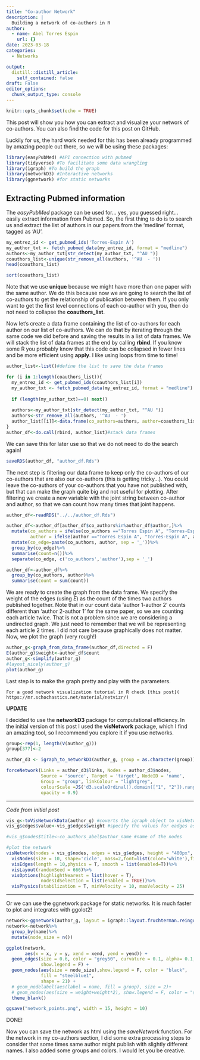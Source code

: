 ```yaml
---
title: "Co-author Network"
description: |
  Building a network of co-authors in R
author:
  - name: Abel Torres Espin
    url: {}
date: 2023-03-18
categories:
  - Networks

output:
  distill::distill_article:
    self_contained: false
draft: False
editor_options: 
  chunk_output_type: console
---
```



```r
knitr::opts_chunk$set(echo = TRUE)
```

This post will show you how you can extract and visualize your network of co-authors. You can also find the code for this post on GitHub.

Luckily for us, the hard work needed for this has been already programmed by amazing people out there, so we will be using these packages:

```r
library(easyPubMed) #API connection with pubmed
library(tidyverse) #To facilitate some data wrangling
library(igraph) #To build the graph
library(networkD3) #Interactive networks
library(ggnetwork) #for static networks
```

## Extracting Pubmed information

The *easyPubMed* package can be used for… yes, you guessed right… easily extract information from Pubmed. So, the first thing to do is to search us and extract the list of authors in our papers from the ‘medline’ format, tagged as ‘AU’.

```r
my_entrez_id <- get_pubmed_ids('Torres-Espin A')
my_author_txt <- fetch_pubmed_data(my_entrez_id, format = "medline")
authors<-my_author_txt[str_detect(my_author_txt, "^AU ")]
coauthors_list<-unique(str_remove_all(authors, '^AU  - '))
head(coauthors_list)

sort(coauthors_list)

```

Note that we use **unique** because we might have more than one paper with the same author. We do this because now we are going to search the list of co-authors to get the relationship of publication between them. If you only want to get the first level connections of each co-author with you, then do not need to collapse the **coauthors_list**.

Now let’s create a data frame containing the list of co-authors for each author on our list of co-authors. We can do that by iterating through the same code we did before and saving the results in a list of data frames. We will stack the list of data frames at the end by calling **rbind**. If you know some R you probably know that this code can be collapsed in fewer lines and be more efficient using **apply**. I like using loops from time to time!


```r
author_list<-list()#define the list to save the data frames

for (i in 1:length(coauthors_list)){
  my_entrez_id <- get_pubmed_ids(coauthors_list[i])
  my_author_txt <- fetch_pubmed_data(my_entrez_id, format = "medline")
  
  if (length(my_author_txt)==0) next()
  
  authors<-my_author_txt[str_detect(my_author_txt, "^AU ")]
  authors<-str_remove_all(authors, '^AU  - ')
  author_list[[i]]<-data.frame(co_authors=authors, author=coauthors_list[i])
}
author_df<-do.call(rbind, author_list)#stack data frames
```

We can save this for later use so that we do not need to do the search again!

```r
saveRDS(author_df, "author_df.Rds")
```

The next step is filtering our data frame to keep only the co-authors of our co-authors that are also our co-authors (this is getting tricky…). You could leave the co-authors of your co-authors that you have not published with, but that can make the graph quite big and not useful for plotting. After filtering we create a new variable with the joint string between co-author and author, so that we can count how many times that joint happens.

```r
author_df<-readRDS("../../author_df.Rds")
```

```r
author_df<-author_df[author_df$co_authors%in%author_df$author,]%>%
  mutate(co_authors = ifelse(co_authors =="Torres Espin A", "Torres-Espin A", co_authors),
         author = ifelse(author =="Torres Espin A", "Torres-Espin A", author))%>%
  mutate(co_edge=paste(co_authors, author, sep = '_'))%>%
  group_by(co_edge)%>%
  summarise(count=n())%>%
  separate(co_edge, c('co_authors','author'),sep = '_')

author_df<-author_df%>%
  group_by(co_authors, author)%>%
  summarise(count = sum(count))

```

We are ready to create the graph from the data frame. We specify the weight of the edges (using *E*) as the count of the times two authors published together. Note that in our count data ‘author 1-author 2’ counts different than ‘author 2-author 1’ for the same paper, so we are counting each article twice. That is not a problem since we are considering a undirected graph. We just need to remember that we will be representing each article 2 times. I did not care because graphically does not matter. Now, we plot the graph (very rough!)

```r
author_g<-graph_from_data_frame(author_df,directed = F)
E(author_g)$weight<-author_df$count
author_g<-simplify(author_g)
#layout_nicely(author_g)
plot(author_g)
```

Last step is to make the graph pretty and play with the parameters.

    For a good network visualization tutorial in R check [this post]( https://mr.schochastics.net/material/netvizr/)

**UPDATE**

I decided to use the **networkD3** package for computational efficiency. In the initial version of this post I used the **visNetwork** package, which I find an amazing tool, so I recommend you explore it if you use networks.

```r
group<-rep(1, length(V(author_g)))
group[377]<-2

author_d3 <- igraph_to_networkD3(author_g, group = as.character(group))

forceNetwork(Links = author_d3$links, Nodes = author_d3$nodes, 
             Source = 'source', Target = 'target', NodeID = 'name', 
             Group = "group", linkColour = "lightgrey", 
             colourScale =JS('d3.scaleOrdinal().domain(["1", "2"]).range(["#ADD8E6", "#FF6600"])'), 
             opacity = 0.9)
```


---

*Code from initial post*

```r
vis_g<-toVisNetworkData(author_g) #coverts the igraph object to visNetwork
vis_g$edges$value<-vis_g$edges$weight #specify the values for eadges as the weights (number of papers for pairs)

#vis_g$nodes$title<-co_authors_abel$author_name #name of the nodes

#plot the network  
visNetwork(nodes = vis_g$nodes, edges = vis_g$edges, height = "400px", width = '500px')%>%
  visNodes(size = 10, shape='cicle', mass=2,font=list(color='white'),fixed = F) %>%
  visEdges(length = 10,physics = T, smooth = list(enabled=T))%>%
  visLayout(randomSeed = 666)%>%
  visOptions(highlightNearest = list(hover = T), 
             nodesIdSelection = list(enabled = TRUE))%>%
  visPhysics(stabilization = T, minVelocity = 10, maxVelocity = 25)
```

---

Or we can use the ggnetwork package for static networks. It is much faster to plot and integrates with ggolot2!

```r
network<-ggnetwork(author_g, layout = igraph::layout.fruchterman.reingold(author_g))
network<-network%>%
  group_by(name)%>%
  mutate(node_size = n())

ggplot(network, 
       aes(x = x, y = y, xend = xend, yend = yend)) +
  geom_edges(size = 0.6, color = "grey50", curvature = 0.1, alpha= 0.1, 
             show.legend = F) +
  geom_nodes(aes(size = node_size),show.legend = F, color = "black",
             fill = "steelblue1",
             shape = 21) +
  # geom_nodelabel(aes(label = name, fill = group), size = 2)+
  # geom_nodes(aes(size = weight+weight*2), show.legend = F, color = "steelblue", alpha = 0.5) +
  theme_blank()

ggsave("network_points.png", width = 15, height = 10)
```


DONE!

Now you can save the network as html using the *saveNetwork* function. For the network in my co-authors section, I did some extra processing steps to consider that some times same author might publish with slightly different names. I also added some groups and colors. I would let you be creative.
